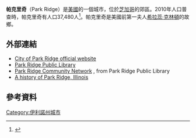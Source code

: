 {{Infobox settlement
<!-- See Template:Infobox settlement for additional fields and descriptions -->
| official_name           = The City of Park Ridge, Illinois
| name                    = Park Ridge
| native_name             =
| native_name_lang        = <!-- ISO 639-2 code e.g. "fr" for French. If more than one, use {{lang}} instead -->
| settlement_type         = 城市
| image_skyline           = Park Ridge IL Photo Collage.jpg
| imagesize               =
| image_alt               =
| image_caption           = 
| image_flag              =
| flag_alt                =
| image_seal              = 
| seal_alt                =
| image_shield            =
| shield_alt              =
| nickname                = 
| motto                   = 
| image_map = Cook County Illinois incorporated and unincorporated areas Park Ridge highlighted.svg
| mapsize = 250px
| map_caption =在[[庫克郡_(伊利諾州)|庫克郡]]及[[伊利諾州|伊利諾州]]的位置
| image_map1 = Illinois in United States (US48).svg
| map_caption1 = 在美國的位置
| latd  = 42 |latm  =  0 |lats  = 43 |latNS  = N
| longd = 87 |longm = 50 |longs = 30 |longEW = W
| coor_pinpoint           =
| coordinates_type        = 
| coordinates_display     = inline,title
| coordinates_footnotes   =
| subdivision_type        = 國家
| subdivision_name        = 美國
| subdivision_type1       = 州
| subdivision_name1       = 伊利諾州
| subdivision_type2       = [[郡_(美國)|郡]]
| subdivision_name2       = [[庫克郡_(伊利諾州)|庫克郡]]
| subdivision_type3       = [[Civil_township|Township]]
| subdivision_name3       = [[Maine_Township,_Cook_County,_Illinois|Maine]]
| established_title       = [[Municipal_corporation|Incorporated]]
| established_date        = 1873
| founder                 =
| seat_type               =
| seat                    =
| government_footnotes    =
| government_type         = [[Council-manager_government|Council-manager]]
| leader_party            =
| leader_title            = [[市長|市長]]
| leader_name             = Marty Maloney
| leader_title1           = 預算
| leader_name1            = $$47,684,900 (2004-2005) (fiscal year: 2006-07)
| unit_pref               = US<!-- or UK or Metric -->
<!-- ALL fields with measurements have automatic unit conversion -->
<!-- for references: use <ref> tags -->
| area_footnotes          = 
| area_urban_footnotes    = <!-- <ref> </re> -->
| area_rural_footnotes    = <!-- <ref> </re> -->
| area_metro_footnotes    = <!-- <ref> </re> -->
| area_magnitude          = <!-- use only to set a special wikilink -->
| area_note               =
| area_water_percent      = 0.56
| area_rank               =
| area_blank1_title       =
| area_blank2_title       =
<!-- square miles -->
| area_total_sq_mi        = 7.13
| area_land_sq_mi         = 7.09
| area_water_sq_mi        = 0.04
| area_urban_sq_mi        =
| area_rural_sq_mi        =
| area_metro_sq_mi        =
| area_blank1_sq_mi       =
| area_blank2_sq_mi       =
<!-- acres -->
| area_total_acre         = 
| area_land_acre          =
| area_water_acre         =
| area_urban_acre         =
| area_rural_acre         =
| area_metro_acre         =
| area_blank1_acre        =
| area_blank2_acre        =
| length_mi               =
| width_mi                =
| dimensions_footnotes    =
| elevation_footnotes     =
| elevation_ft            =
| population_footnotes    = <ref name="Census 2010 DP"/>
| population_total        = 37480
| population_as_of        = 2010
| population_density_sq_mi= 5286.3
| population_demonym      = Park Ridger
| population_note         = Down 0.8% from 2000
| timezone1               =
| utc_offset1             =
| timezone1_DST           =
| utc_offset1_DST         =
| postal_code_type        = [[ZIP_code|<span style="white-space:nowrap;">ZIP code(s)</span>]]
| postal_code             = 60068
| area_code_type          = [[North_American_Numbering_Plan|<span style="white-space:nowrap;">Area code(s)</span>]]
| area_code               = 847, 224
| iso_code                = 
| geocode                 = 
| website                 = {{URL|www.parkridge.us}}
| footnotes               = 
}}
'''帕克里奇'''（Park Ridge）是[[美國|美國]]的一個城市，位於[[芝加哥|芝加哥]]的郊區。2010年人口普查時，帕克里奇有人口37,480人<ref name="Census 2010 DP">{{cite web| url=http://factfinder2.census.gov/bkmk/table/1.0/en/DEC/10_DP/DPDP1/1600000US1757875| title=Profile of General Population and Housing Characteristics: 2010 Demographic Profile Data (DP-1): Park Ridge city, Illinois| publisher=U.S. Census Bureau, American Factfinder| accessdate=February 13, 2013| archive-date=2020-08-19| archive-url=https://web.archive.org/web/20200819050957/https://data.census.gov/cedsci/deeplinks?url=https%3A%2F%2Ffactfinder2.census.gov%2Fbkmk%2Ftable%2F1.0%2Fen%2FDEC%2F10_DP%2FDPDP1%2F1600000US1757875| dead-url=no}}</ref>。帕克里奇是美國前第一夫人[[希拉蕊·克林頓|希拉蕊·克林頓]]的故鄉。
==外部連結==
{{Portal|Chicago|Illinois}}
*[http://www.parkridge.us/ City of Park Ridge official website] {{Wayback|url=http://www.parkridge.us/ |date=20180124002016 }}
*[http://www.parkridgelibrary.org Park Ridge Public Library] {{Wayback|url=http://www.parkridgelibrary.org/ |date=20210122162215 }}
*[http://www.parkridge.info/ Park Ridge Community Network] {{Wayback|url=http://www.parkridge.info/ |date=20201127121455 }}, from Park Ridge Public Library
*[http://www.idaillinois.org/cdm/search/collection/parkridg002 A history of Park Ridge, Illinois] {{Wayback|url=http://www.idaillinois.org/cdm/search/collection/parkridg002 |date=20160308135712 }}
==參考資料==
{{reflist}}
[[Category:伊利諾州城市|Category:伊利諾州城市]]